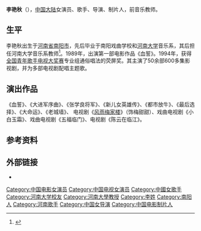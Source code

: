 '''李艳秋'''（{{bd||9月25日}}），[[中国大陆|中国大陆]]女演员、歌手、导演、制片人，前音乐教师。

==生平==
李艳秋出生于[[河南省|河南省]][[南阳市|南阳市]]，先后毕业于南阳戏曲学校和[[河南大学|河南大学]]音乐系，其后担任河南大学音乐系教师<ref>{{cite news |author=冻凤秋 |editor1=方舟 |editor2=刘洋 |title=李艳秋：愿为传播中原文化做点事 |url=http://newpaper.dahe.cn/hnrb/html/2010-09/15/content_384887.htm |accessdate=2021-10-15 |work=河南日报 |date=2010-09-15 |archive-date=2021-10-19 |archive-url=https://web.archive.org/web/20211019140657/http://newpaper.dahe.cn/hnrb/html/2010-09/15/content_384887.htm |dead-url=no }}</ref>。1989年，出演第一部电影作品《血誓》。1994年，获得[[全国青年歌手电视大奖赛|全国青年歌手电视大奖赛]]专业组通俗唱法的荧屏奖。其主演了50余部600多集影视剧，并为多部电视剧配唱主题歌。

==演出作品==
《血誓》、《大进军序曲》、《张学良将军》、《新儿女英雄传》、《都市放牛》、《最后选择》、《大命运》、《老城墙》、
电视剧《[[风雨梅家楼|风雨梅家楼]]》（饰梅甜甜）、戏曲电视剧《小白玉霜》、戏曲电视剧《五福临门》、电视剧《陈云在临江》。

== 参考资料 ==
{{reflist}}

== 外部链接 ==
*{{Sinaweibo|1224530031}}

{{演员小作品}}

{{DEFAULTSORT:L}}
[[Category:中国电影女演员|Category:中国电影女演员]]
[[Category:中国电视女演员|Category:中国电视女演员]]
[[Category:中國女歌手|Category:中國女歌手]]
[[Category:河南大学校友|Category:河南大学校友]]
[[Category:河南大學教授|Category:河南大學教授]]
[[Category:李姓|Category:李姓]]
[[Category:南阳人|Category:南阳人]]
[[Category:河南歌手|Category:河南歌手]]
[[Category:中国女导演|Category:中国女导演]]
[[Category:中国电影制片人|Category:中国电影制片人]]
